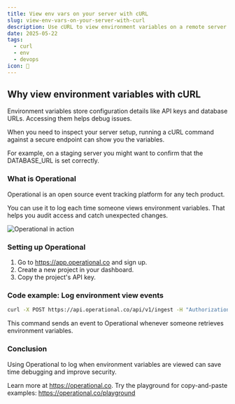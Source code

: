```yaml
---
title: View env vars on your server with cURL
slug: view-env-vars-on-your-server-with-curl
description: Use cURL to view environment variables on a remote server and track each access event with Operational.
date: 2025-05-22
tags:
  - curl
  - env
  - devops
icon: 🔑
---
```


## Why view environment variables with cURL

Environment variables store configuration details like API keys and database URLs. Accessing them helps debug issues.

When you need to inspect your server setup, running a cURL command against a secure endpoint can show you the variables.

For example, on a staging server you might want to confirm that the DATABASE_URL is set correctly.

### What is Operational

Operational is an open source event tracking platform for any tech product.

You can use it to log each time someone views environment variables. That helps you audit access and catch unexpected changes.

![Operational in action](https://operational.co/images/misc/ops-usage.jpg)

### Setting up Operational

1. Go to https://app.operational.co and sign up.
2. Create a new project in your dashboard.
3. Copy the project's API key.

### Code example: Log environment view events

```bash
curl -X POST https://api.operational.co/api/v1/ingest -H "Authorization: Bearer YOUR_API_KEY" -H "Content-Type: application/json" -d '{ "name": "view environment variables", "avatar": "🔑", "content": "User john.doe viewed env vars on server" }'
```

This command sends an event to Operational whenever someone retrieves environment variables.

### Conclusion

Using Operational to log when environment variables are viewed can save time debugging and improve security.

Learn more at https://operational.co. Try the playground for copy-and-paste examples: https://operational.co/playground
